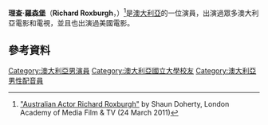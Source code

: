 {{Infobox person
| image        = Richard Roxburgh 2013.jpg
| caption      = Roxburgh at [[Tropfest|Tropfest]] 2013
| birth_date   = {{Birth date and age|df=yes|1962|1|23}}
| birth_place  = {{AUS}}[[新南威爾士|新南威爾士]][[奧爾伯里|奧爾伯里]]
| spouse       = {{Marriage|Silvia Colloca|2004}}
| children     = 2
| occupation   = [[演員|演員]]
| years_active = 1987–現在
}}
'''理查·羅森堡'''（'''Richard Roxburgh'''，{{bd|1962年|1月23日|catIdx=Roxburgh}}）<ref>[http://www.media-courses.com/blog/australian-actor-richard-roxburgh/ "Australian Actor Richard Roxburgh"] {{webarchive|url=https://web.archive.org/web/20110816130552/http://www.media-courses.com/blog/australian-actor-richard-roxburgh/ |date=2011-08-16 }} by Shaun Doherty, London Academy of Media Film & TV (24 March 2011)</ref>是[[澳大利亞|澳大利亞]]的一位演員，出演過眾多澳大利亞電影和電視，並且也出演過美國電影。

==參考資料==
{{Reflist}}

{{赫尔普曼奖最佳男演员奖}}
{{澳洲電影及電視美藝學院獎最佳男主角}}
{{DEFAULTSORT: Roxburgh, Richard}}
[[Category:澳大利亞男演員|Category:澳大利亞男演員]]
[[Category:澳大利亞國立大學校友|Category:澳大利亞國立大學校友]]
[[Category:澳大利亞男性配音員|Category:澳大利亞男性配音員]]